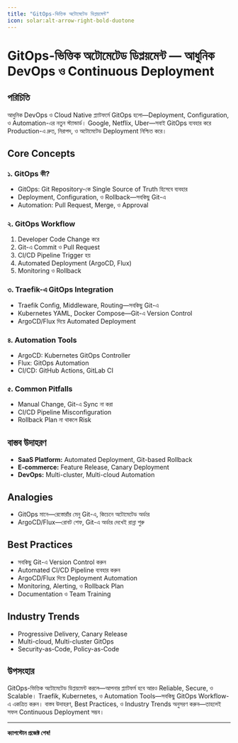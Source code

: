 ```yaml
---
title: "GitOps-ভিত্তিক অটোমেটেড ডিপ্লয়মেন্ট"
icon: solar:alt-arrow-right-bold-duotone
---
```


# GitOps-ভিত্তিক অটোমেটেড ডিপ্লয়মেন্ট — আধুনিক DevOps ও Continuous Deployment

## পরিচিতি

আধুনিক DevOps ও Cloud Native প্ল্যাটফর্মে GitOps হলো—Deployment, Configuration, ও Automation-এর নতুন স্ট্যান্ডার্ড। Google, Netflix, Uber—সবাই GitOps ব্যবহার করে Production-এ দ্রুত, নিরাপদ, ও অটোমেটেড Deployment নিশ্চিত করে।

## Core Concepts

### ১. GitOps কী?
- GitOps: Git Repository-কে Single Source of Truth হিসেবে ব্যবহার
- Deployment, Configuration, ও Rollback—সবকিছু Git-এ
- Automation: Pull Request, Merge, ও Approval

### ২. GitOps Workflow
1. Developer Code Change করে
2. Git-এ Commit ও Pull Request
3. CI/CD Pipeline Trigger হয়
4. Automated Deployment (ArgoCD, Flux)
5. Monitoring ও Rollback

### ৩. Traefik-এ GitOps Integration
- Traefik Config, Middleware, Routing—সবকিছু Git-এ
- Kubernetes YAML, Docker Compose—Git-এ Version Control
- ArgoCD/Flux দিয়ে Automated Deployment

### ৪. Automation Tools
- ArgoCD: Kubernetes GitOps Controller
- Flux: GitOps Automation
- CI/CD: GitHub Actions, GitLab CI

### ৫. Common Pitfalls
- Manual Change, Git-এ Sync না করা
- CI/CD Pipeline Misconfiguration
- Rollback Plan না থাকলে Risk

## বাস্তব উদাহরণ

- **SaaS Platform:** Automated Deployment, Git-based Rollback
- **E-commerce:** Feature Release, Canary Deployment
- **DevOps:** Multi-cluster, Multi-cloud Automation

## Analogies

- GitOps মানে—রেস্তোরাঁর মেনু Git-এ, কিচেনে অটোমেটেড অর্ডার
- ArgoCD/Flux—রোবট শেফ, Git-এ অর্ডার দেখেই রান্না শুরু

## Best Practices

- সবকিছু Git-এ Version Control করুন
- Automated CI/CD Pipeline ব্যবহার করুন
- ArgoCD/Flux দিয়ে Deployment Automation
- Monitoring, Alerting, ও Rollback Plan
- Documentation ও Team Training

## Industry Trends

- Progressive Delivery, Canary Release
- Multi-cloud, Multi-cluster GitOps
- Security-as-Code, Policy-as-Code

## উপসংহার

GitOps-ভিত্তিক অটোমেটেড ডিপ্লয়মেন্ট করলে—আপনার প্ল্যাটফর্ম হবে আরও Reliable, Secure, ও Scalable। Traefik, Kubernetes, ও Automation Tools—সবকিছু GitOps Workflow-এ একত্রিত করুন। বাস্তব উদাহরণ, Best Practices, ও Industry Trends অনুসরণ করুন—তাহলেই সফল Continuous Deployment সম্ভব।

---

**ক্যাপস্টোন প্রজেক্ট শেষ!**
